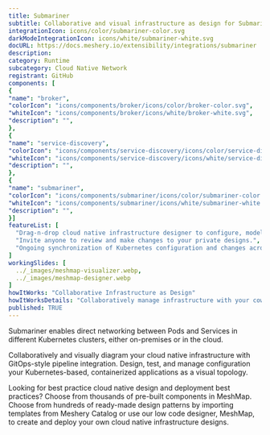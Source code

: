 ```yaml
---
title: Submariner
subtitle: Collaborative and visual infrastructure as design for Submariner
integrationIcon: icons/color/submariner-color.svg
darkModeIntegrationIcon: icons/white/submariner-white.svg
docURL: https://docs.meshery.io/extensibility/integrations/submariner
description: 
category: Runtime
subcategory: Cloud Native Network
registrant: GitHub
components: [
{
"name": "broker",
"colorIcon": "icons/components/broker/icons/color/broker-color.svg",
"whiteIcon": "icons/components/broker/icons/white/broker-white.svg",
"description": "",
},
{
"name": "service-discovery",
"colorIcon": "icons/components/service-discovery/icons/color/service-discovery-color.svg",
"whiteIcon": "icons/components/service-discovery/icons/white/service-discovery-white.svg",
"description": "",
},
{
"name": "submariner",
"colorIcon": "icons/components/submariner/icons/color/submariner-color.svg",
"whiteIcon": "icons/components/submariner/icons/white/submariner-white.svg",
"description": "",
}]
featureList: [
  "Drag-n-drop cloud native infrastructure designer to configure, model, and deploy your workloads.",
  "Invite anyone to review and make changes to your private designs.",
  "Ongoing synchronization of Kubernetes configuration and changes across any number of clusters."
]
workingSlides: [
  ../_images/meshmap-visualizer.webp,
  ../_images/meshmap-designer.webp
]
howItWorks: "Collaborative Infrastructure as Design"
howItWorksDetails: "Collaboratively manage infrastructure with your coworkers synchronously sharing the same designs."
published: TRUE
---
```

<p>
Submariner enables direct networking between Pods and Services in different Kubernetes clusters, either on-premises or in the cloud.
</p>
<p>
    Collaboratively and visually diagram your cloud native infrastructure with GitOps-style pipeline integration. Design, test, and manage configuration your Kubernetes-based, containerized applications as a visual topology.
</p>
<p>
    Looking for best practice cloud native design and deployment best practices? Choose from thousands of pre-built components in MeshMap. Choose from hundreds of ready-made design patterns by importing templates from Meshery Catalog or use our low code designer, MeshMap, to create and deploy your own cloud native infrastructure designs.
</p>
